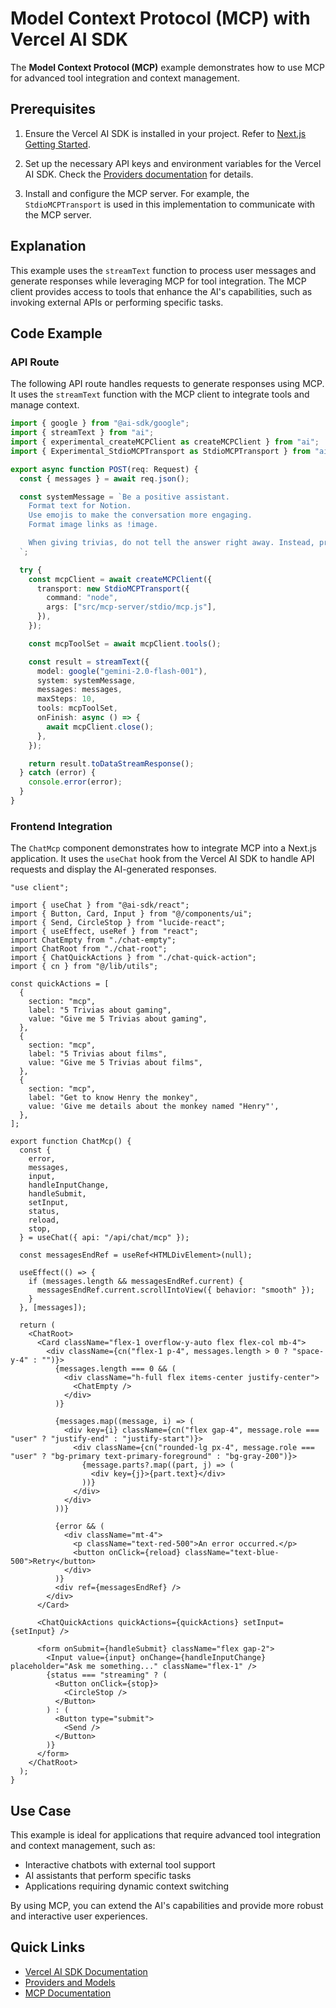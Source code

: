 # Model Context Protocol (MCP) with Vercel AI SDK

The **Model Context Protocol (MCP)** example demonstrates how to use MCP for advanced tool integration and context management.

## Prerequisites

1. Ensure the Vercel AI SDK is installed in your project. Refer to [Next.js Getting Started](https://sdk.vercel.ai/docs/getting-started/nextjs-app-router).

2. Set up the necessary API keys and environment variables for the Vercel AI SDK. Check the [Providers documentation](https://sdk.vercel.ai/docs/foundations/providers-and-models) for details.

3. Install and configure the MCP server. For example, the `StdioMCPTransport` is used in this implementation to communicate with the MCP server.

## Explanation

This example uses the `streamText` function to process user messages and generate responses while leveraging MCP for tool integration. The MCP client provides access to tools that enhance the AI's capabilities, such as invoking external APIs or performing specific tasks.

## Code Example

### API Route

The following API route handles requests to generate responses using MCP. It uses the `streamText` function with the MCP client to integrate tools and manage context.

```typescript
import { google } from "@ai-sdk/google";
import { streamText } from "ai";
import { experimental_createMCPClient as createMCPClient } from "ai";
import { Experimental_StdioMCPTransport as StdioMCPTransport } from "ai/mcp-stdio";

export async function POST(req: Request) {
  const { messages } = await req.json();

  const systemMessage = `Be a positive assistant.
    Format text for Notion.
    Use emojis to make the conversation more engaging.
    Format image links as !image.

    When giving trivias, do not tell the answer right away. Instead, provide the answer if the user asks for it.
  `;

  try {
    const mcpClient = await createMCPClient({
      transport: new StdioMCPTransport({
        command: "node",
        args: ["src/mcp-server/stdio/mcp.js"],
      }),
    });

    const mcpToolSet = await mcpClient.tools();

    const result = streamText({
      model: google("gemini-2.0-flash-001"),
      system: systemMessage,
      messages: messages,
      maxSteps: 10,
      tools: mcpToolSet,
      onFinish: async () => {
        await mcpClient.close();
      },
    });

    return result.toDataStreamResponse();
  } catch (error) {
    console.error(error);
  }
}
```

### Frontend Integration

The `ChatMcp` component demonstrates how to integrate MCP into a Next.js application. It uses the `useChat` hook from the Vercel AI SDK to handle API requests and display the AI-generated responses.

```tsx
"use client";

import { useChat } from "@ai-sdk/react";
import { Button, Card, Input } from "@/components/ui";
import { Send, CircleStop } from "lucide-react";
import { useEffect, useRef } from "react";
import ChatEmpty from "./chat-empty";
import ChatRoot from "./chat-root";
import { ChatQuickActions } from "./chat-quick-action";
import { cn } from "@/lib/utils";

const quickActions = [
  {
    section: "mcp",
    label: "5 Trivias about gaming",
    value: "Give me 5 Trivias about gaming",
  },
  {
    section: "mcp",
    label: "5 Trivias about films",
    value: "Give me 5 Trivias about films",
  },
  {
    section: "mcp",
    label: "Get to know Henry the monkey",
    value: 'Give me details about the monkey named "Henry"',
  },
];

export function ChatMcp() {
  const {
    error,
    messages,
    input,
    handleInputChange,
    handleSubmit,
    setInput,
    status,
    reload,
    stop,
  } = useChat({ api: "/api/chat/mcp" });

  const messagesEndRef = useRef<HTMLDivElement>(null);

  useEffect(() => {
    if (messages.length && messagesEndRef.current) {
      messagesEndRef.current.scrollIntoView({ behavior: "smooth" });
    }
  }, [messages]);

  return (
    <ChatRoot>
      <Card className="flex-1 overflow-y-auto flex flex-col mb-4">
        <div className={cn("flex-1 p-4", messages.length > 0 ? "space-y-4" : "")}>
          {messages.length === 0 && (
            <div className="h-full flex items-center justify-center">
              <ChatEmpty />
            </div>
          )}

          {messages.map((message, i) => (
            <div key={i} className={cn("flex gap-4", message.role === "user" ? "justify-end" : "justify-start")}>
              <div className={cn("rounded-lg px-4", message.role === "user" ? "bg-primary text-primary-foreground" : "bg-gray-200")}>
                {message.parts?.map((part, j) => (
                  <div key={j}>{part.text}</div>
                ))}
              </div>
            </div>
          ))}

          {error && (
            <div className="mt-4">
              <p className="text-red-500">An error occurred.</p>
              <button onClick={reload} className="text-blue-500">Retry</button>
            </div>
          )}
          <div ref={messagesEndRef} />
        </div>
      </Card>

      <ChatQuickActions quickActions={quickActions} setInput={setInput} />

      <form onSubmit={handleSubmit} className="flex gap-2">
        <Input value={input} onChange={handleInputChange} placeholder="Ask me something..." className="flex-1" />
        {status === "streaming" ? (
          <Button onClick={stop}>
            <CircleStop />
          </Button>
        ) : (
          <Button type="submit">
            <Send />
          </Button>
        )}
      </form>
    </ChatRoot>
  );
}
```

## Use Case

This example is ideal for applications that require advanced tool integration and context management, such as:

- Interactive chatbots with external tool support
- AI assistants that perform specific tasks
- Applications requiring dynamic context switching

By using MCP, you can extend the AI's capabilities and provide more robust and interactive user experiences.

## Quick Links

- [Vercel AI SDK Documentation](https://sdk.vercel.ai/docs)
- [Providers and Models](https://sdk.vercel.ai/docs/foundations/providers-and-models)
- [MCP Documentation](https://sdk.vercel.ai/docs/ai-sdk-core/tools-and-tool-calling#mcp-tools)
